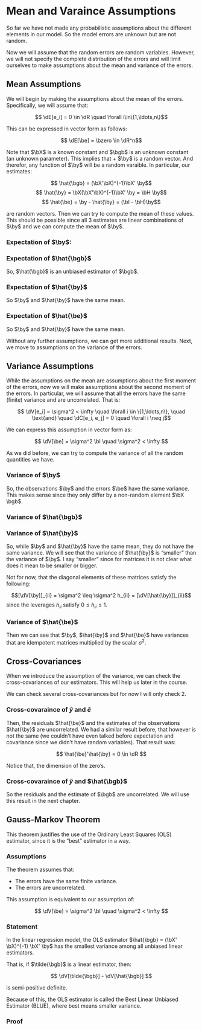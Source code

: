 # Mean and Varaince Assumptions

So far we have not made any probabilistic assumptions about the different 
elements in our model. So the model errors are unknown but are not random.

Now we will assume that the random errors are random variables. However, we will
not specify the complete distribution of the errors and will limit ourselves to
make assumptions about the mean and variance of the errors.

## Mean Assumptions

We will begin by making the assumptions about the mean of the errors. 
Specifically, we will assume that:

$$ \dE[e_i] = 0 \in \dR \quad \forall i\in\{1,\ldots,n\}$$

This can be expressed in vector form as follows:

$$ \dE[\be] = \bzero \in \dR^n$$

Note that $\bX$ is a known constant and $\bgb$ is an unknown constant (an unknown 
parameter). This implies that \bX \bgb + $\by$ is a random vector. And therefor, any function
of $\by$ will be a random varaible. In particular, our estimates:

$$ \hat{\bgb} = (\bX'\bX)^{-1}\bX' \by$$
$$ \hat{\by} = \bX(\bX'\bX)^{-1}\bX' \by = \bH \by$$
$$ \hat{\be} = \by - \hat{\by} = (\bI - \bH)\by$$

are random vectors. Then we can try to compute the mean of these values. This 
should be possible since all 3 estimates are linear combinations of $\by$ and
we can compute the mean of $\by$.

### Expectation of $\by$:

\begin{align*}
\dE[\by] 
  &=  \dE[\bX \bgb + \be] \\
  &= \bX \bgb + \dE[\be] \\
  &= \bX \bgb
\end{align*}

### Expectation of $\hat{\bgb}$

\begin{align*}
\dE[\hat{\bgb}] 
  &= \dE[(\bX'\bX)^{-1}\bX' \by] \\
  &= (\bX'\bX)^{-1}\bX'\dE[\by] \\
  &= (\bX'\bX)^{-1}\bX' \bX \bgb \\
  &= \bgb \\
\end{align*}

So, $\hat{\bgb}$ is an unbiased estimator of $\bgb$.

### Expectation of $\hat{\by}$

\begin{align*}
\dE[\hat{\by}] 
  &= \dE[\bX \hat{\bgb}] \\
  &= \bX \dE[\hat{\bgb}] \\
  &= \bX \bgb \\
  &= \dE[\by] \\
\end{align*}

So $\by$ and $\hat{\by}$ have the same mean.

### Expectation of $\hat{\be}$

\begin{align*}
\dE[\hat{\be}] 
  &= \dE[\by - \hat{\by}] \\
  &= \dE[\by] - \dE[\hat{\by}] \\
  &= \bzero
\end{align*}

So $\by$ and $\hat{\by}$ have the same mean.

Without any further assumptions, we can get more additional results. Next, we
move to assumptions on the variance of the errors.

## Variance Assumptions

While the assumptions on the mean are assumptions about the first moment of the 
errors, now we will make assumptions about the second moment of the errors. In
particular, we will assume that all the errors have the same (finite) variance
and are uncorrelated. That is:

$$ \dV[e_i] = \sigma^2 < \infty \quad \forall i \in \{1,\ldots,n\}, \quad \text{and} \quad \dC[e_i, e_j] = 0 \quad \forall i \neq j$$

We can express this assumption in vector form as:

$$ \dV[\be] = \sigma^2 \bI \quad \sigma^2 < \infty $$

As we did before, we can try to compute the variance of all the random quantities
we have.

### Variance of $\by$

\begin{align*}
\dV[\by] 
  &= \dV[\bX + \be] \\
  &= \dV[\be]       \\
  &= \sigma^2 \bI
\end{align*}

So, the observations $\by$ and the errors $\be$ have the same variance. This makes
sense since they only differ by a non-random element $\bX \bgb$.

### Variance of $\hat{\bgb}$

\begin{align*}
\dV[\hat{\bgb}] 
  &= \dV[(\bX'\bX)^{-1}\bX' \by]                         \\
  &= (\bX'\bX)^{-1}\bX' \dV[\by] \bX(\bX'\bX)^{-1}       \\
  &= (\bX'\bX)^{-1}\bX' (\sigma^2 \bI) \bX(\bX'\bX)^{-1} \\
  &= \sigma^2 (\bX'\bX)^{-1}\bX'\bX(\bX'\bX)^{-1}        \\
  &= \sigma^2 (\bX'\bX)^{-1}                             \\
\end{align*}

### Variance of $\hat{\by}$

\begin{align*}
\dV[\hat{\by}] 
  &= \dV[\bH \by]                                              \\
  &= \bH \dV[\by] \bH'                                         \\
  &= \bH (\sigma^2 \bI) \bH & \text{since $\bH$ is symmetric}  \\
  &= \sigma^2 \bH\bH                                           \\
  &= \sigma^2 \bH           & \text{since $\bH$ is idempotent} \\
\end{align*}

So, while $\by$ and $\hat{\by}$ have the same mean, they do not have the same
variance. We will see that the variance of $\hat{\by}$ is "smaller" than the 
variance of $\by$. I say "smaller" since for matrices it is not clear what does 
it mean to be smaller or bigger.

Not for now, that the diagonal elements of these matrices satisfy the following:

$$[\dV[\by]]_{ii} = \sigma^2 \leq \sigma^2 h_{ii} = [\dV[\hat{\by}]]_{ii}$$
since the leverages $h_{ii}$ satisfy $0 \leq h_{ii} \leq 1$.

### Variance of $\hat{\be}$

\begin{align*}
\dV[\hat{\be}] 
  &= \dV[(\bI - \bH) \by]                                                             \\
  &= (\bI - \bH) \dV[\by] (\bI - \bH)'                                                \\
  &= (\bI - \bH) (\sigma^2 \bI) (\bI - \bH) & \text{since $(\bI - \bH)$ is symmetric} \\
  &= \sigma^2 (\bI - \bH)(\bI - \bH)                                                  \\
  &= \sigma^2 (\bI - \bH)           & \text{since $(\bI - \bH)$ is idempotent}        \\
\end{align*}

Then we can see that $\by$, $\hat{\by}$ and $\hat{\be}$ have variances that are
idempotent matrices multiplied by the scalar $\sigma^2$.

## Cross-Covariances

When we introduce the assumption of the variance, we can check the 
cross-covariances of our estimators. This will help us later in the course.

We can check several cross-covariances but for now I will only check 2.

### Cross-covaraince of $\hat{y}$ and $\hat{e}$

\begin{align*}
\dC[\hat{\by}, \hat{\be}]
  &=\dC[(\bI - \bH) \by, \bH \by]                                                           \\
  &=(\bI - \bH)\dC[\by,\by] \bH'                                                            \\
  &=(\bI - \bH)\dV[\by] \bH & \text{since $\bH$ is symmetric and $\dC[\by,\by] = \dV[\by]$} \\
  &=(\bI - \bH)(\sigma^2 \bI) \bH & \text{since $\dV[\by] = \sigma^2 \bI$}                  \\
  &=\sigma^2 (\bI - \bH) \bH                                                                \\
  &=\sigma^2 (\bH - \bH \bH)                                                                \\
  &=\sigma^2 (\bH - \bH) & \text{since $\bH$ is idempotent}                                 \\
  &=\bzero \in \dR^{n \times n}                                                             \\
\end{align*}

Then, the residuals $\hat{\be}$ and the estimates of the observations 
$\hat{\by}$ are uncorrelated. We had a similar result before, that however is not
the same (we couldn't have even talked before expectation and covariance since we
didn't have random variables). That result was:

$$ \hat{\be}'\hat{\by} = 0 \in \dR $$

Notice that, the dimension of the zero's.


### Cross-covaraince of $\hat{y}$ and $\hat{\bgb}$

\begin{align*}
\dC[\hat{\be}, \hat{\bgb}]
  &= \dC[(\bI - \bH) \by, (\bX' \bX)^{-1} \bX' \by]                \\
  &= (\bI - \bH) \dC[\by, \by] \bX (\bX' \bX)^{-1}                 \\
  &= (\bI - \bH) \dV[\by] \bX (\bX' \bX)^{-1}                      \\
  &= (\bI - \bH) (\sigma^2 \bI) \bX (\bX' \bX)^{-1}                \\
  &= \sigma^2 (\bI - \bH) \bX (\bX' \bX)^{-1}                      \\
  &= \sigma^2 (\bI - \bX (\bX' \bX)^{-1} \bX') \bX (\bX' \bX)^{-1} \\
  &= \sigma^2 (\bX - \bX (\bX' \bX)^{-1} \bX'\bX)(\bX' \bX)^{-1}   \\
  &= \sigma^2 (\bX - \bX)(\bX' \bX)^{-1}                           \\
  &= \bzero \in \dR^{n \times p}                                   \\
\end{align*}

So the residuals and the estimate of $\bgb$ are uncorrelated. We will use this
result in the next chapter.

## Gauss-Markov Theorem

This theorem justifies the use of the Ordinary Least Squares (OLS) estimator,
since it is the "best" estimator in a way.

### Assumptions

The theorem assumes that:

- The errors have the same finite variance.
- The errors are uncorrelated.

This assumption is equivalent to our assumption of:

$$ \dV[\be] = \sigma^2 \bI \quad \sigma^2 < \infty $$

### Statement

In the linear regression model, the OLS estimator $\hat{\bgb} = (\bX' \bX)^{-1} \bX' \by$
has the smallest variance among all unbiased linear estimators.

That is, if $\tilde{\bgb}$ is a linear estimator, then:

$$ \dV[\tilde{\bgb}] - \dV[\hat{\bgb}] $$

is semi-positive definite.

Because of this, the OLS estimator is called the Best Linear Unbiased Estimator
(BLUE), where best means smaller variance.

### Proof

